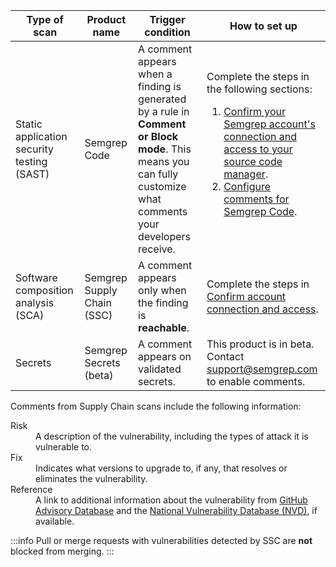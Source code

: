 | Type of scan | Product name | Trigger condition | How to set up |
| --  | -- |  -- | --- |
| Static application security testing (SAST) | Semgrep Code | A comment appears when a finding is generated by a rule in **Comment or Block mode**. This means you can fully customize what comments your developers receive. | Complete the steps in the following sections:<ol><li>[Confirm your Semgrep account's connection and access to your source code manager](#confirm-account-connection-and-access).</li><li>[Configure comments for Semgrep Code](#configure-comments-for-semgrep-code).</li></ol> |
| Software composition analysis (SCA) | Semgrep Supply Chain (SSC) | A comment appears only when the finding is **reachable**. | Complete the steps in [Confirm account connection and access](#confirm-account-connection-and-access).  |
| Secrets | Semgrep Secrets (beta) | A comment appears on validated secrets. | This product is in beta.<br /> Contact [<i class="fa-regular fa-envelope"></i> support@semgrep.com](mailto:support@semgrep.com) to enable comments.  |

Comments from Supply Chain scans include the following information:

<dl>
<dt>Risk</dt>
<dd>A description of the vulnerability, including the types of attack it is vulnerable to.</dd>
<dt>Fix</dt>
<dd>Indicates what versions to upgrade to, if any, that resolves or eliminates the vulnerability.</dd>
<dt>Reference</dt>
<dd>A link to additional information about the vulnerability from <a href="https://github.com/advisories">GitHub Advisory Database</a> and the <a href="https://nvd.nist.gov/vuln">National Vulnerability Database (NVD)</a>, if available.</dd>
</dl>

:::info
Pull or merge requests with vulnerabilities detected by SSC are **not** blocked from merging.
:::

